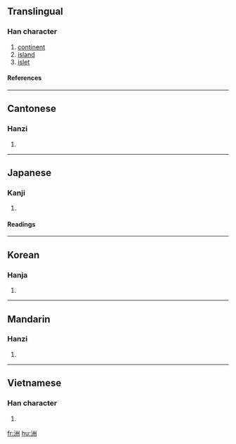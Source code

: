 ==Translingual==
===Han character===
{{Han char|rn=85|rad=水|as=06|sn=9|four=3210<sub>0</sub>|canj=水戈中中 (EILL)}}
# [[continent]]
# [[island]]
# [[islet]]
====References====
{{Han ref|kx=0622.090|dkj=17413|dj=1018.070|hdz=31616.060|uh=6D32|ud=27954|bh=AC77|bd=44151}}
----
==Cantonese==
===Hanzi===
{{yue-hanzi|jyut=|y=jau1}}
# {{defn|Cantonese}}
----
==Japanese==
===Kanji===
{{ja-kanji|grade=|rs=水06}}
# {{defn|Japanese}} 
====Readings====
{{ja-readings|on=[[しゅう]] (shū)|kun=[[しま]] (shima)}}
----
==Korean==
===Hanja===
{{ko-hanja|hangeul=주|eumhun=|rv=ju|mr=chu|y=cwu}}
# {{defn|Korean}}
----
==Mandarin==
===Hanzi===
{{cmn-hanzi|pin=[[zhōu]] (zhou1)|wg=chou<sup>1</sup>}}
# {{defn|Mandarin}}
----
==Vietnamese==
===Han character===
{{vi-hantu|chòng}}
# {{defn|Vietnamese}}

[[fr:洲]]
[[hu:洲]]